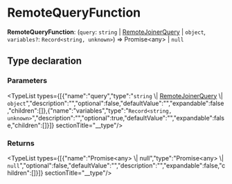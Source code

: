 
# RemoteQueryFunction

 **RemoteQueryFunction**: (`query`: `string` \| [RemoteJoinerQuery](../../interfaces/types.RemoteJoinerQuery.mdx) \| `object`, `variables?`: `Record<string, unknown>`) => Promise&#60;any&#62; \| `null`

## Type declaration

### Parameters

<TypeList types={[{"name":"query","type":"`string` \\| [RemoteJoinerQuery](../../interfaces/types.RemoteJoinerQuery.mdx) \\| `object`","description":"","optional":false,"defaultValue":"","expandable":false,"children":[]},{"name":"variables","type":"`Record<string, unknown>`","description":"","optional":true,"defaultValue":"","expandable":false,"children":[]}]}  sectionTitle="__type"/>

### Returns

<TypeList types={[{"name":"Promise&#60;any&#62; \\| null","type":"Promise&#60;any&#62; \\| `null`","optional":false,"defaultValue":"","description":"","expandable":false,"children":[]}]}  sectionTitle="__type"/>
